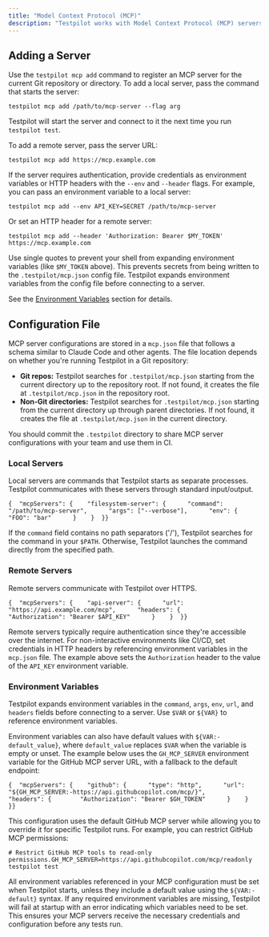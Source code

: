 ```yaml
---
title: "Model Context Protocol (MCP)"
description: "Testpilot works with Model Context Protocol (MCP) servers, which extend the LLM's capabilities during tests. MCP servers can provide access to your team's internal testing APIs, custom scripts, or specialized tools, enabling Testpilot to test your application more effectively."
---
```


## Adding a Server[​](#adding-a-server "Direct link to Adding a Server")

Use the `testpilot mcp add` command to register an MCP server for the current Git repository or directory. To add a local server, pass the command that starts the server:

```
testpilot mcp add /path/to/mcp-server --flag arg
```

Testpilot will start the server and connect to it the next time you run `testpilot test`.

To add a remote server, pass the server URL:

```
testpilot mcp add https://mcp.example.com
```

If the server requires authentication, provide credentials as environment variables or HTTP headers with the `--env` and `--header` flags. For example, you can pass an environment variable to a local server:

```
testpilot mcp add --env API_KEY=SECRET /path/to/mcp-server
```

Or set an HTTP header for a remote server:

```
testpilot mcp add --header 'Authorization: Bearer $MY_TOKEN' https://mcp.example.com
```

Use single quotes to prevent your shell from expanding environment variables (like `$MY_TOKEN` above). This prevents secrets from being written to the `.testpilot/mcp.json` config file. Testpilot expands environment variables from the config file before connecting to a server.

See the [Environment Variables](#environment-variables) section for details.

## Configuration File[​](#configuration-file "Direct link to Configuration File")

MCP server configurations are stored in a `mcp.json` file that follows a schema similar to Claude Code and other agents. The file location depends on whether you're running Testpilot in a Git repository:

* **Git repos:** Testpilot searches for `.testpilot/mcp.json` starting from the current directory up to the repository root. If not found, it creates the file at `.testpilot/mcp.json` in the repository root.
* **Non-Git directories:** Testpilot searches for `.testpilot/mcp.json` starting from the current directory up through parent directories. If not found, it creates the file at `.testpilot/mcp.json` in the current directory.

You should commit the `.testpilot` directory to share MCP server configurations with your team and use them in CI.

### Local Servers[​](#local-servers "Direct link to Local Servers")

Local servers are commands that Testpilot starts as separate processes. Testpilot communicates with these servers through standard input/output.

```
{  "mcpServers": {    "filesystem-server": {      "command": "/path/to/mcp-server",      "args": ["--verbose"],      "env": {        "FOO": "bar"      }    }  }}
```

If the `command` field contains no path separators ('/'), Testpilot searches for the command in your `$PATH`. Otherwise, Testpilot launches the command directly from the specified path.

### Remote Servers[​](#remote-servers "Direct link to Remote Servers")

Remote servers communicate with Testpilot over HTTPS.

```
{  "mcpServers": {    "api-server": {      "url": "https://api.example.com/mcp",      "headers": {        "Authorization": "Bearer $API_KEY"      }    }  }}
```

Remote servers typically require authentication since they're accessible over the internet. For non-interactive environments like CI/CD, set credentials in HTTP headers by referencing environment variables in the `mcp.json` file. The example above sets the `Authorization` header to the value of the `API_KEY` environment variable.

### Environment Variables[​](#environment-variables "Direct link to Environment Variables")

Testpilot expands environment variables in the `command`, `args`, `env`, `url`, and `headers` fields before connecting to a server. Use `$VAR` or `${VAR}` to reference environment variables.

Environment variables can also have default values with `${VAR:-default_value}`, where `default_value` replaces `$VAR` when the variable is empty or unset. The example below uses the `GH_MCP_SERVER` environment variable for the GitHub MCP server URL, with a fallback to the default endpoint:

```
{  "mcpServers": {    "github": {      "type": "http",      "url": "${GH_MCP_SERVER:-https://api.githubcopilot.com/mcp/}",      "headers": {        "Authorization": "Bearer $GH_TOKEN"      }    }  }}
```

This configuration uses the default GitHub MCP server while allowing you to override it for specific Testpilot runs. For example, you can restrict GitHub MCP permissions:

```
# Restrict GitHub MCP tools to read-only permissions.GH_MCP_SERVER=https://api.githubcopilot.com/mcp/readonly testpilot test
```

All environment variables referenced in your MCP configuration must be set when Testpilot starts, unless they include a default value using the `${VAR:-default}` syntax. If any required environment variables are missing, Testpilot will fail at startup with an error indicating which variables need to be set. This ensures your MCP servers receive the necessary credentials and configuration before any tests run.
